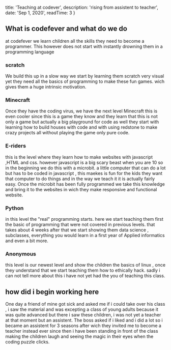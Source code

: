 
  title: 'Teaching at codever',
  description: 'rising from assistent to teacher',
  date: 'Sep 1, 2020',
  readTime: 3
}


##  What is codefever and what do we do
at codefever we learn children all the skills they need to become a programmer.
This however does not start with instantly drowning them in a programming language
### scratch
We build this up in a slow way we start by learning them scratch very visual yet they need all the basics of programming to make these fun games.
wich gives them a huge intrinsic motivation.
### Minecraft
Once they have the coding virus, we have the next level
Minecraft this is even cooler since this is a game they know and they learn that this is not only a game but actually a big playground for code as well they start with learning how to build houses with code and with using redstone to make crazy projects all without playing the game only pure code.
### E-riders
this is the level where they learn how to make websites with javascript ,HTML and css. 
however javascript is a big scary beast when you are 10 so in the beginning we do this with a microbit. a little computer that can do a lot but has to be coded in javascript , this maekes is fun for the kids they want that computer to do things and in the way we teach it it is actually fairly easy.
Once the microbit has been fully programmed we take this knowledge and bring it to the websites in wich they make responsive and functional website.
### Python
in this level the "real" programming starts.
here we start teaching them first the basic of programming that were not covered in previous levels.
that takes about 4 weeks after that we start showing them data science , subclasses, everything you would learn in a first year of Applied informatics and even a bit more.
### Anonymous
this level is our newest level and show the children the basics of linux , once they understand that we start teaching them how to ethically hack.
sadly i can not tell more about this i have not yet had the you of teaching this class.
## how did i begin working here
One day a friend of mine got sick and asked me if i could take over his class , i saw the material and was excepting a class of young adults because it was quite advanced but there i saw these children, i was not yet a teacher at that moment but an assistent.
The boss asked if i liked and i did a lot so i became an assistent for 3 seasons after wich they invited me to become a teacher instead ever since then i have been standing in front of the class making the children laugh and seeing the magic in their eyes when the coding puzzle clicks.
